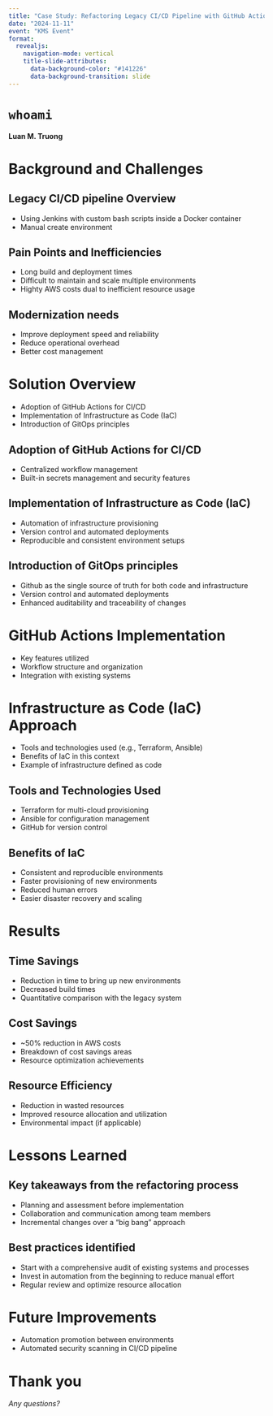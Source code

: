 ```yaml
---
title: "Case Study: Refactoring Legacy CI/CD Pipeline with GitHub Actions and IaC"
date: "2024-11-11"
event: "KMS Event"
format:
  revealjs:
    navigation-mode: vertical
    title-slide-attributes:
      data-background-color: "#141226"
      data-background-transition: slide
---
```


# `whoami`

**Luan M. Truong**

# Background and Challenges

## Legacy CI/CD pipeline Overview
- Using Jenkins with custom bash scripts inside a Docker container
- Manual create environment

## Pain Points and Inefficiencies
- Long build and deployment times
- Difficult to maintain and scale multiple environments
- Highty AWS costs dual to inefficient resource usage

## Modernization needs
- Improve deployment speed and reliability
- Reduce operational overhead
- Better cost management

# Solution Overview
- Adoption of GitHub Actions for CI/CD
- Implementation of Infrastructure as Code (IaC)
- Introduction of GitOps principles

## Adoption of GitHub Actions for CI/CD
- Centralized workflow management
- Built-in secrets management and security features

## Implementation of Infrastructure as Code (IaC)
- Automation of infrastructure provisioning
- Version control and automated deployments
- Reproducible and consistent environment setups

## Introduction of GitOps principles
- Github as the single source of truth for both code and infrastructure
- Version control and automated deployments
- Enhanced auditability and traceability of changes

# GitHub Actions Implementation
- Key features utilized
- Workflow structure and organization
- Integration with existing systems

# Infrastructure as Code (IaC) Approach
- Tools and technologies used (e.g., Terraform, Ansible)
- Benefits of IaC in this context
- Example of infrastructure defined as code

## Tools and Technologies Used
- Terraform for multi-cloud provisioning
- Ansible for configuration management
- GitHub for version control

## Benefits of IaC
- Consistent and reproducible environments
- Faster provisioning of new environments
- Reduced human errors
- Easier disaster recovery and scaling

# Results

## Time Savings
- Reduction in time to bring up new environments
- Decreased build times
- Quantitative comparison with the legacy system

## Cost Savings
- ~50% reduction in AWS costs
- Breakdown of cost savings areas
- Resource optimization achievements

## Resource Efficiency
- Reduction in wasted resources
- Improved resource allocation and utilization
- Environmental impact (if applicable)

# Lessons Learned

## Key takeaways from the refactoring process
- Planning and assessment before implementation
- Collaboration and communication among team members
- Incremental changes over a "big bang" approach

## Best practices identified
- Start with a comprehensive audit of existing systems and processes
- Invest in automation from the beginning to reduce manual effort
- Regular review and optimize resource allocation

# Future Improvements
- Automation promotion between environments
- Automated security scanning in CI/CD pipeline

# Thank you

_Any questions?_

<br>
<br>
